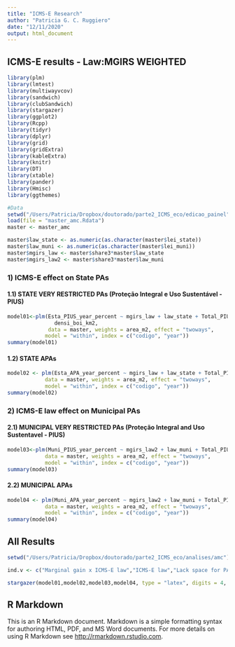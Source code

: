 ```yaml
---
title: "ICMS-E Research"
author: "Patricia G. C. Ruggiero"
date: "12/11/2020"
output: html_document
---
```


## ICMS-E results - Law:MGIRS WEIGHTED

```r
library(plm)
library(lmtest)
library(multiwayvcov)
library(sandwich)
library(clubSandwich)
library(stargazer)
library(ggplot2)
library(Rcpp)
library(tidyr)
library(dplyr)
library(grid)
library(gridExtra)
library(kableExtra)
library(knitr)
library(DT)
library(xtable)
library(pander)
library(Hmisc)
library(ggthemes)

#Data
setwd("/Users/Patricia/Dropbox/doutorado/parte2_ICMS_eco/edicao_painel")
load(file = "master_amc.Rdata")
master <- master_amc

master$law_state <- as.numeric(as.character(master$lei_state))
master$law_muni <- as.numeric(as.character(master$lei_muni))
master$mgirs_law <- master$share3*master$law_state
master$mgirs_law2 <- master$share3*master$law_muni

```


### 1) ICMS-E effect on State PAs
  
  
#### 1.1) STATE VERY RESTRICTED PAs (Proteção Integral e Uso Sustentável - PIUS)
  

```r
model01<-plm(Esta_PIUS_year_percent ~ mgirs_law + law_state + Total_PIUS_acumulated + agri_value + 
               densi_boi_km2, 
             data = master, weights = area_m2, effect = "twoways",
            model = "within", index = c("codigo", "year"))
summary(model01)
```

  
#### 1.2) STATE APAs   


```r
model02 <- plm(Esta_APA_year_percent ~ mgirs_law + law_state + Total_PIUS_acumulated + APA_acumulated + agri_value + densi_boi_km2, 
            data = master, weights = area_m2, effect = "twoways",
            model = "within", index = c("codigo", "year")) 
summary(model02)
```
 
  
### 2) ICMS-E law effect on Municipal PAs
  
  
#### 2.1) MUNICIPAL VERY RESTRICTED PAs (Proteção Integral and Uso Sustentavel - PIUS) 
  

```r
model03<-plm(Muni_PIUS_year_percent ~ mgirs_law2 + law_muni + Total_PIUS_acumulated + agri_value + densi_boi_km2, 
            data = master, weights = area_m2, effect = "twoways",
            model = "within", index = c("codigo", "year"))
summary(model03)
```

  
#### 2.2) MUNICIPAL APAs 

```r
model04 <- plm(Muni_APA_year_percent ~ mgirs_law2 + law_muni + Total_PIUS_acumulated + APA_acumulated + agri_value + densi_boi_km2, 
            data = master, weights = area_m2, effect = "twoways",
            model = "within", index = c("codigo", "year"))
summary(model04)
```

## All Results

```r
setwd("/Users/Patricia/Dropbox/doutorado/parte2_ICMS_eco/analises/amc")

ind.v <- c("Marginal gain x ICMS-E law","ICMS-E law","Lack space for PAs (no APAs)","Lack space for APAs","Agricultural production","Livestock")

stargazer(model01,model02,model03,model04, type = "latex", digits = 4, title = "ICMS-E impacts on new state and municipal PAs, as the percentage of total municipal area.", align = TRUE, covariate.labels = ind.v, no.space = TRUE, out = "icmse_amc_table2.tex")

```

## R Markdown

This is an R Markdown document. Markdown is a simple formatting syntax for authoring HTML, PDF, and MS Word documents. For more details on using R Markdown see <http://rmarkdown.rstudio.com>.
